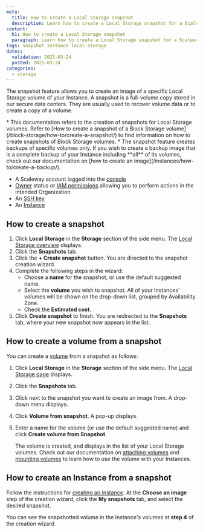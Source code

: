 ```yaml
---
meta:
  title: How to create a Local Storage snapshot
  description: Learn how to create a Local Storage snapshot for a Scaleway Instance with this easy-to-follow guide.
content:
  h1: How to create a Local Storage snapshot
  paragraph: Learn how to create a Local Storage snapshot for a Scaleway Instance with this easy-to-follow guide.
tags: snapshot instance local-storage
dates:
  validation: 2025-03-24
  posted: 2025-03-24
categories:
  - storage
---
```




The snapshot feature allows you to create an image of a specific Local Storage volume of your Instance. A snapshot is a full-volume copy stored in our secure data centers. They are usually used to recover volume data or to create a copy of a volume.

<Message type="tip">
  * This documentation refers to the creation of snapshots for Local Storage volumes. Refer to [How to create a snapshot of a Block Storage volume](/block-storage/how-to/create-a-snapshot/) to find information on how to create snapshots of Block Storage volumes.
  * The snapshot feature creates backups of specific volumes only. If you wish to create a backup image that is a complete backup of your Instance including **all** of its volumes, check out our documentation on [how to create an image](/instances/how-to/create-a-backup/).
</Message>

<Requirements />

- A Scaleway account logged into the [console](https://console.scaleway.com)
- [Owner](/iam/concepts/#owner) status or [IAM permissions](/iam/concepts/#permission) allowing you to perform actions in the intended Organization
- An [SSH key](/organizations-and-projects/how-to/create-ssh-key/)
- An [Instance](/instances/how-to/create-an-instance/)

## How to create a snapshot

1. Click **Local Storage** in the **Storage** section of the side menu. The [Local Storage overview](https://console.scaleway.com/instance/servers) displays.
2. Click the **Snapshots** tab.
3. Click the **+ Create snapshot** button. You are directed to the snapshot creation wizard.
4. Complete the following steps in the wizard:
    - Choose a **name** for the snapshot, or use the default suggested name.
    - Select the **volume** you wish to snapshot. All of your Instances' volumes will be shown on the drop-down list, grouped by Availability Zone.
    - Check the **Estimated cost**.
5. Click **Create snapshot** to finish. You are redirected to the **Snapshots** tab, where your new snapshot now appears in the list.

## How to create a volume from a snapshot

You can create a [volume](/instances/concepts/#volumes) from a snapshot as follows:

1. Click **Local Storage** in the **Storage** section of the side menu. The [Local Storage page](https://console.scaleway.com/instance/servers) displays.
2. Click the **Snapshots** tab.
3. Click <Icon name="more" /> next to the snapshot you want to create an image from. A drop-down menu displays.
4. Click **Volume from snapshot**. A pop-up displays.
5. Enter a name for the volume (or use the default suggested name) and click **Create volume from Snapshot**.

    The volume is created, and displays in the list of your Local Storage volumes. Check out our documentation on [attaching volumes](/block-storage/how-to/attach-a-volume/) and [mounting volumes](/block-storage/api-cli/managing-a-volume/#mounting-and-using-a-block-storage-volume) to learn how to use the volume with your Instances.

## How to create an Instance from a snapshot

Follow the instructions for [creating an Instance](/instances/how-to/create-an-instance/). At the **Choose an image** step of the creation wizard, click the **My snapshots** tab, and select the desired snapshot.

<Lightbox image={image} alt="" />

You can see the snapshotted volume in the Instance's volumes at **step 4** of the creation wizard.